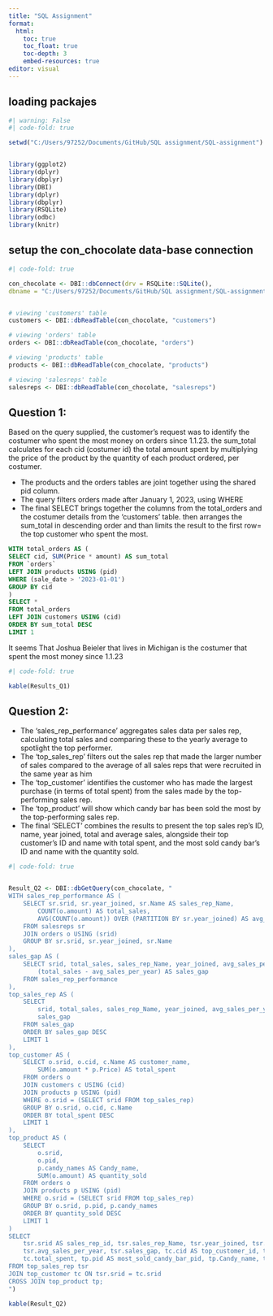 ---
title: "SQL Assignment"
format: 
  html:
    toc: true
    toc_float: true
    toc-depth: 3
    embed-resources: true
editor: visual
---

## loading packajes

```{r}
#| warning: False
#| code-fold: true

setwd("C:/Users/97252/Documents/GitHub/SQL assignment/SQL-assignment")


library(ggplot2)
library(dplyr)
library(dbplyr)
library(DBI)
library(dplyr)
library(dbplyr)
library(RSQLite)
library(odbc)
library(knitr)
```

## setup the con_chocolate data-base connection

```{r}
#| code-fold: true

con_chocolate <- DBI::dbConnect(drv = RSQLite::SQLite(),
dbname = "C:/Users/97252/Documents/GitHub/SQL assignment/SQL-assignment/chocolate.sqlite")


# viewing 'customers' table
customers <- DBI::dbReadTable(con_chocolate, "customers")

# viewing 'orders' table
orders <- DBI::dbReadTable(con_chocolate, "orders")

# viewing 'products' table
products <- DBI::dbReadTable(con_chocolate, "products")

# viewing 'salesreps' table
salesreps <- DBI::dbReadTable(con_chocolate, "salesreps")


```

## Question 1:

Based on the query supplied, the customer's request was to identify the costumer who spent the most money on orders since 1.1.23. the sum_total calculates for each cid (costumer id) the total amount spent by multiplying the price of the product by the quantity of each product ordered, per costumer.

-   The products and the orders tables are joint together using the shared pid column.
-   The query filters orders made after January 1, 2023, using WHERE
-   The final SELECT brings together the columns from the total_orders and the costumer details from the 'customers' table. then arranges the sum_total in descending order and than limits the result to the first row= the top customer who spent the most.

```{sql, connection = con_chocolate, output.var = "Results_Q1"}


WITH total_orders AS (
SELECT cid, SUM(Price * amount) AS sum_total
FROM `orders`
LEFT JOIN products USING (pid)
WHERE (sale_date > '2023-01-01')
GROUP BY cid
)
SELECT *
FROM total_orders
LEFT JOIN customers USING (cid)
ORDER BY sum_total DESC
LIMIT 1


```

It seems That Joshua Beieler that lives in Michigan is the costumer that spent the most money since 1.1.23

```{r}
#| code-fold: true

kable(Results_Q1)

```

## Question 2:

-   The 'sales_rep_performance' aggregates sales data per sales rep, calculating total sales and comparing these to the yearly average to spotlight the top performer.
-   The 'top_sales_rep' filters out the sales rep that made the larger number of sales compared to the average of all sales reps that were recruited in the same year as him
-   The 'top_customer' identifies the customer who has made the largest purchase (in terms of total spent) from the sales made by the top-performing sales rep.
-   The 'top_product' will show which candy bar has been sold the most by the top-performing sales rep.
-   The final 'SELECT' combines the results to present the top sales rep's ID, name, year joined, total and average sales, alongside their top customer's ID and name with total spent, and the most sold candy bar's ID and name with the quantity sold.

```{r}
#| code-fold: true


Result_Q2 <- DBI::dbGetQuery(con_chocolate, "
WITH sales_rep_performance AS (
    SELECT sr.srid, sr.year_joined, sr.Name AS sales_rep_Name, 
        COUNT(o.amount) AS total_sales, 
        AVG(COUNT(o.amount)) OVER (PARTITION BY sr.year_joined) AS avg_sales_per_year
    FROM salesreps sr
    JOIN orders o USING (srid)
    GROUP BY sr.srid, sr.year_joined, sr.Name
),
sales_gap AS (
    SELECT srid, total_sales, sales_rep_Name, year_joined, avg_sales_per_year,
        (total_sales - avg_sales_per_year) AS sales_gap 
    FROM sales_rep_performance
),
top_sales_rep AS (
    SELECT 
        srid, total_sales, sales_rep_Name, year_joined, avg_sales_per_year,
        sales_gap
    FROM sales_gap
    ORDER BY sales_gap DESC 
    LIMIT 1
),
top_customer AS (
    SELECT o.srid, o.cid, c.Name AS customer_name,
        SUM(o.amount * p.Price) AS total_spent
    FROM orders o
    JOIN customers c USING (cid)
    JOIN products p USING (pid)
    WHERE o.srid = (SELECT srid FROM top_sales_rep)
    GROUP BY o.srid, o.cid, c.Name
    ORDER BY total_spent DESC
    LIMIT 1
),
top_product AS (
    SELECT 
        o.srid, 
        o.pid, 
        p.candy_names AS Candy_name, 
        SUM(o.amount) AS quantity_sold 
    FROM orders o
    JOIN products p USING (pid)
    WHERE o.srid = (SELECT srid FROM top_sales_rep) 
    GROUP BY o.srid, p.pid, p.candy_names
    ORDER BY quantity_sold DESC
    LIMIT 1
)
SELECT 
    tsr.srid AS sales_rep_id, tsr.sales_rep_Name, tsr.year_joined, tsr.total_sales,
    tsr.avg_sales_per_year, tsr.sales_gap, tc.cid AS top_customer_id, tc.customer_name, 
    tc.total_spent, tp.pid AS most_sold_candy_bar_pid, tp.Candy_name, tp.quantity_sold
FROM top_sales_rep tsr
JOIN top_customer tc ON tsr.srid = tc.srid
CROSS JOIN top_product tp;
")

kable(Result_Q2)
```
